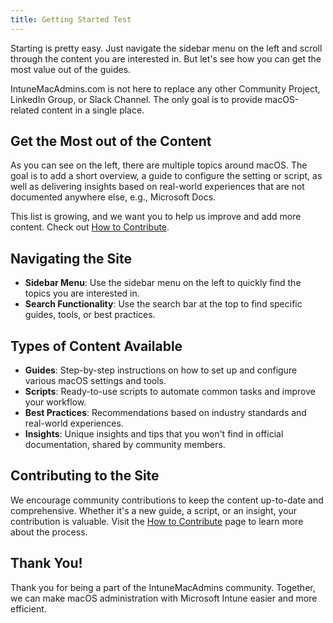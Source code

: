 ```yaml
---
title: Getting Started Test
---
```



Starting is pretty easy. Just navigate the sidebar menu on the left and scroll through the content you are interested in. But let's see how you can get the most value out of the guides.

<Aside>
  IntuneMacAdmins.com is not here to replace any other Community Project,
  LinkedIn Group, or Slack Channel. The only goal is to provide macOS-related
  content in a single place.
</Aside>

## Get the Most out of the Content

As you can see on the left, there are multiple topics around macOS. The goal is to add a short overview, a guide to configure the setting or script, as well as delivering insights based on real-world experiences that are not documented anywhere else, e.g., Microsoft Docs.

This list is growing, and we want you to help us improve and add more content. Check out [How to Contribute](/home/howtocontribute).

## Navigating the Site

- **Sidebar Menu**: Use the sidebar menu on the left to quickly find the topics you are interested in.
- **Search Functionality**: Use the search bar at the top to find specific guides, tools, or best practices.

## Types of Content Available

- **Guides**: Step-by-step instructions on how to set up and configure various macOS settings and tools.
- **Scripts**: Ready-to-use scripts to automate common tasks and improve your workflow.
- **Best Practices**: Recommendations based on industry standards and real-world experiences.
- **Insights**: Unique insights and tips that you won't find in official documentation, shared by community members.

## Contributing to the Site

We encourage community contributions to keep the content up-to-date and comprehensive. Whether it's a new guide, a script, or an insight, your contribution is valuable. Visit the [How to Contribute](/home/howtocontribute) page to learn more about the process.

## Thank You!

Thank you for being a part of the IntuneMacAdmins community. Together, we can make macOS administration with Microsoft Intune easier and more efficient.
